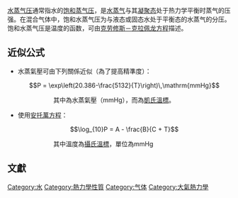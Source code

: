 
[[水蒸气压|水蒸气压]]通常指水的[[饱和蒸气压|饱和蒸气压]]，是[[水蒸气|水蒸气]]与其[[凝聚态|凝聚态]]处于热力学平衡时蒸气的压强。在混合气体中，饱和水蒸气压为与液态或固态水处于平衡态的水蒸气的分压。饱和水蒸气压是温度的函数，可由[[克劳修斯－克拉佩龙方程|克劳修斯－克拉佩龙方程]]描述。

==近似公式==
*水蒸氣壓可由下列關係近似（為了提高精準度）：
*:<math>P = \exp\left(20.386-\frac{5132}{T}\right)\,\mathrm{mmHg}</math>
*::其中{{mvar|P}}為水蒸氣壓（mmHg），而{{mvar|T}}為[[凱氏溫標|凱氏溫標]]。

*使用[[安托萬方程|安托萬方程]]：
*:<math>\log_{10}P = A - \frac{B}{C + T}</math>
*::其中溫度{{mvar|T}}為[[攝氏溫標|攝氏溫標]]，{{mvar|P}}單位為mmHg

==文獻==
<references/>

{{暖通空調}}
[[Category:水|Category:水]]
[[Category:熱力學性質|Category:熱力學性質]]
[[Category:气体|Category:气体]]
[[Category:大氣熱力學|Category:大氣熱力學]]